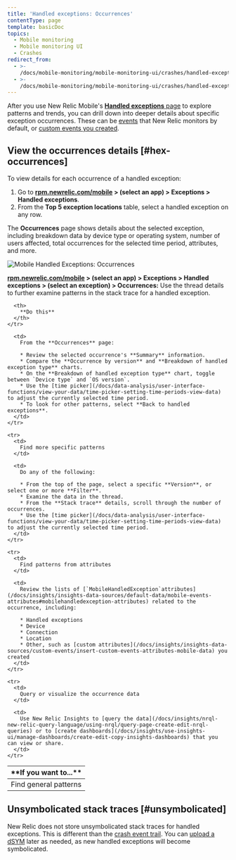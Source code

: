 ```yaml
---
title: 'Handled exceptions: Occurrences'
contentType: page
template: basicDoc
topics:
  - Mobile monitoring
  - Mobile monitoring UI
  - Crashes
redirect_from:
  - >-
    /docs/mobile-monitoring/mobile-monitoring-ui/crashes/handled-exceptions-occurrences-event-trail/
  - >-
    /docs/mobile-monitoring/mobile-monitoring-ui/crashes/handled-exceptions-occurrences-details/
---
```


After you use New Relic Mobile's [**Handled exceptions** page](/docs/mobile-monitoring/mobile-monitoring-ui/crashes/handled-exceptions-analyze-trends-prevent-crashes) to explore patterns and trends, you can drill down into deeper details about specific exception occurrences. These can be [events](/docs/mobile-monitoring/mobile-monitoring-ui/crashes/introduction-mobile-handled-exceptions#hex-api) that New Relic monitors by default, or [custom events you created](/docs/mobile-monitoring/new-relic-mobile/maintenance/add-custom-data-new-relic-mobile#custom-events).

## View the occurrences details [#hex-occurrences]

To view details for each occurrence of a handled exception:

1. Go to **[rpm.newrelic.com/mobile](https://rpm.newrelic.com/mobile) > (select an app) > Exceptions > Handled exceptions**.
2. From the **Top 5 exception locations** table, select a handled exception on any row.

The **Occurrences** page shows details about the selected exception, including breakdown data by device type or operating system, number of users affected, total occurrences for the selected time period, attributes, and more.

![Mobile Handled Exceptions: Occurrences](./images/mobile-handled-exceptions-occurrences.png "Mobile Handled Exceptions: Occurrences")

**[rpm.newrelic.com/mobile](https://rpm.newrelic.com/mobile) > (select an app) > Exceptions > Handled exceptions > (select an exception) > Occurrences:** Use the thread details to further examine patterns in the stack trace for a handled exception.

<Table>
  <thead>
    <tr>
      <th style={{ width: "200px" }}>
        **If you want to...**
      </th>

      <th>
        **Do this**
      </th>
    </tr>
  </thead>

  <tbody>
    <tr>
      <td>
        Find general patterns
      </td>

      <td>
        From the **Occurrences** page:

        * Review the selected occurrence's **Summary** information.
        * Compare the **Occurrence by version** and **Breakdown of handled exception type** charts.
        * On the **Breakdown of handled exception type** chart, toggle between `Device type` and `OS version`.
        * Use the [time picker](/docs/data-analysis/user-interface-functions/view-your-data/time-picker-setting-time-periods-view-data) to adjust the currently selected time period.
        * To look for other patterns, select **Back to handled exceptions**.
      </td>
    </tr>

    <tr>
      <td>
        Find more specific patterns
      </td>

      <td>
        Do any of the following:

        * From the top of the page, select a specific **Version**, or select one or more **Filter**.
        * Examine the data in the thread.
        * From the **Stack trace** details, scroll through the number of occurrences.
        * Use the [time picker](/docs/data-analysis/user-interface-functions/view-your-data/time-picker-setting-time-periods-view-data) to adjust the currently selected time period.
      </td>
    </tr>

    <tr>
      <td>
        Find patterns from attributes
      </td>

      <td>
        Review the lists of [`MobileHandledException`attributes](/docs/insights/insights-data-sources/default-data/mobile-events-attributes#mobilehandledexception-attributes) related to the occurrence, including:

        * Handled exceptions
        * Device
        * Connection
        * Location
        * Other, such as [custom attributes](/docs/insights/insights-data-sources/custom-events/insert-custom-events-attributes-mobile-data) you created
      </td>
    </tr>

    <tr>
      <td>
        Query or visualize the occurrence data
      </td>

      <td>
        Use New Relic Insights to [query the data](/docs/insights/nrql-new-relic-query-language/using-nrql/query-page-create-edit-nrql-queries) or to [create dashboards](/docs/insights/use-insights-ui/manage-dashboards/create-edit-copy-insights-dashboards) that you can view or share.
      </td>
    </tr>
  </tbody>
</Table>

## Unsymbolicated stack traces [#unsymbolicated]

New Relic does not store unsymbolicated stack traces for handled exceptions. This is different than the [crash event trail](/docs/mobile-monitoring/mobile-monitoring-ui/crashes/mobile-crash-event-trail). You can [upload a dSYM](/docs/mobile-monitoring/new-relic-mobile-ios/install-configure/upload-dsyms-bitcode-apps) later as needed, as new handled exceptions will become symbolicated.
